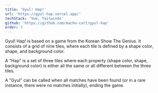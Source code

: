 ```yaml
---
title: 'Gyul! Hap!'
url: 'https://gyul-hap.vercel.app/'
techStack: 'Vue, Tailwinds'
github: 'https://github.com/macho-catt/gyul-hap'
order: 3
---
```


Gyul! Hap! is based on a game from the Korean Show The Genius. It consists of a grid of nine tiles, where each tile is defined by a shape color, shape, and background color.

A "Hap" is a set of three tiles where each property (shape color, shape, background color) is either all the same or all different between the three tiles.

A "Gyul" can be called when all matches have been found (or in a rare instance, there were no matches initially), ending the game.
